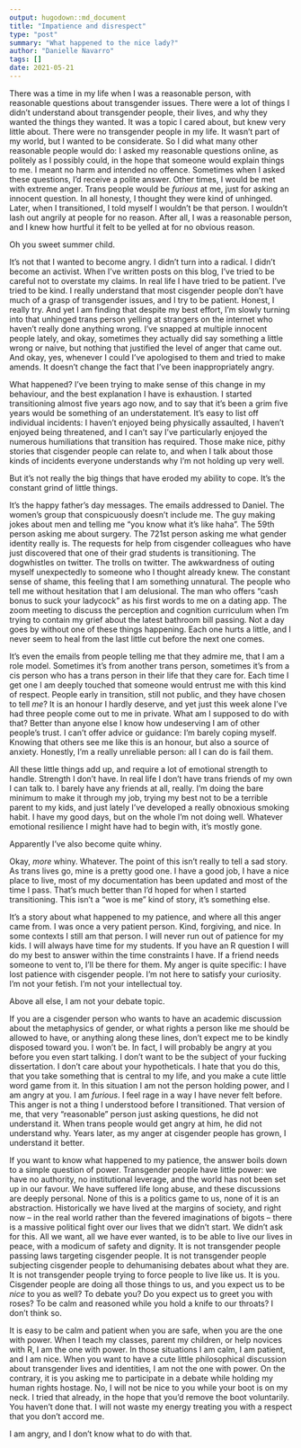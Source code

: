 ```yaml
---
output: hugodown::md_document
title: "Impatience and disrespect"
type: "post"
summary: "What happened to the nice lady?"
author: "Danielle Navarro"
tags: []
date: 2021-05-21
---
```


There was a time in my life when I was a reasonable person, with reasonable questions about transgender issues. There were a lot of things I didn't understand about transgender people, their lives, and why they wanted the things they wanted. It was a topic I cared about, but knew very little about. There were no transgender people in my life. It wasn't part of my world, but I wanted to be considerate. So I did what many other reasonable people would do: I asked my reasonable questions online, as politely as I possibly could, in the hope that someone would explain things to me. I meant no harm and intended no offence. Sometimes when I asked these questions, I'd receive a polite answer. Other times, I would be met with extreme anger. Trans people would be *furious* at me, just for asking an innocent question. In all honesty, I thought they were kind of unhinged. Later, when I transitioned, I told myself I wouldn't be that person. I wouldn't lash out angrily at people for no reason. After all, I was a reasonable person, and I knew how hurtful it felt to be yelled at for no obvious reason.

Oh you sweet summer child.

It's not that I wanted to become angry. I didn't turn into a radical. I didn't become an activist. When I've written posts on this blog, I've tried to be careful not to overstate my claims. In real life I have tried to be patient. I've tried to be kind. I really understand that most cisgender people don't have much of a grasp of transgender issues, and I try to be patient. Honest, I really try. And yet I am finding that despite my best effort, I'm slowly turning into that unhinged trans person yelling at strangers on the internet who haven't really done anything wrong. I've snapped at multiple innocent people lately, and okay, sometimes they actually did say something a little wrong or naive, but nothing that justified the level of anger that came out. And okay, yes, whenever I could I've apologised to them and tried to make amends. It doesn't change the fact that I've been inappropriately angry. 

What happened? I've been trying to make sense of this change in my behaviour, and the best explanation I have is exhaustion. I started transitioning almost five years ago now, and to say that it's been a grim five years would be something of an understatement. It's easy to list off individual incidents: I haven't enjoyed being physically assaulted, I haven't enjoyed being threatened, and I can't say I've particularly enjoyed the numerous humiliations that transition has required. Those make nice, pithy stories that cisgender people can relate to, and when I talk about those kinds of incidents everyone understands why I'm not holding up very well. 

But it's not really the big things that have eroded my ability to cope. It's the constant grind of little things. 

It's the happy father's day messages. The emails addressed to Daniel. The women's group that conspicuously doesn't include me. The guy making jokes about men and telling me "you know what it's like haha". The 59th person asking me about surgery. The 721st person asking me what gender identity really is. The requests for help from cisgender colleagues who have just discovered that one of their grad students is transitioning. The dogwhistles on twitter. The trolls on twitter. The awkwardness of outing myself unexpectedly to someone who I thought already knew. The constant sense of shame, this feeling that I am something unnatural. The people who tell me without hesitation that I am delusional. The man who offers "cash bonus to suck your ladycock" as his first words to me on a dating app. The zoom meeting to discuss the perception and cognition curriculum when I'm trying to contain my grief about the latest bathroom bill passing. Not a day goes by without one of these things happening. Each one hurts a little, and I never seem to heal from the last little cut before the next one comes. 

It's even the emails from people telling me that they admire me, that I am a role model. Sometimes it's from another trans person, sometimes it's from a cis person who has a trans person in their life that they care for. Each time I get one I am deeply touched that someone would entrust me with this kind of respect. People early in transition, still not public, and they have chosen to tell *me*? It is an honour I hardly deserve, and yet just this week alone I've had three people come out to me in private. What am I supposed to do with that? Better than anyone else I know how undeserving I am of other people's trust. I can't offer advice or guidance: I'm barely coping myself. Knowing that others see me like this is an honour, but also a source of anxiety. Honestly, I'm a really unreliable person: all I can do is fail them. 

All these little things add up, and require a lot of emotional strength to handle. Strength I don't have. In real life I don't have trans friends of my own I can talk to. I barely have any friends at all, really. I'm doing the bare minimum to make it through my job, trying my best not to be a terrible parent to my kids, and just lately I've developed a really obnoxious smoking habit. I have my good days, but on the whole I'm not doing well. Whatever emotional resilience I might have had to begin with, it's mostly gone. 

Apparently I've also become quite whiny. 

Okay, *more* whiny. Whatever. The point of this isn't really to tell a sad story. As trans lives go, mine is a pretty good one. I have a good job, I have a nice place to live, most of my documentation has been updated and most of the time I pass. That's much better than I'd hoped for when I started transitioning. This isn't a "woe is me" kind of story, it's something else.

It's a story about what happened to my patience, and where all this anger came from. I was once a very patient person. Kind, forgiving, and nice. In some contexts I still am that person. I will never run out of patience for my kids. I will always have time for my students. If you have an R question I will do my best to answer within the time constraints I have. If a friend needs someone to vent to, I'll be there for them. My anger is quite specific: I have lost patience with cisgender people. I'm not here to satisfy your curiosity. I'm not your fetish. I'm not your intellectual toy. 

Above all else, I am not your debate topic. 

If you are a cisgender person who wants to have an academic discussion about the metaphysics of gender, or what rights a person like me should be allowed to have, or anything along these lines, don't expect me to be kindly disposed toward you. I won't be. In fact, I will probably be angry at you before you even start talking. I don't want to be the subject of your fucking dissertation. I don't care about your hypotheticals. I hate that you do this, that you take something that is central to my life, and you make a cute little word game from it. In this situation I am not the person holding power, and I am angry at you. I am *furious*. I feel rage in a way I have never felt before. This anger is not a thing I understood before I transitioned. That version of me, that very "reasonable" person just asking questions, he did not understand it. When trans people would get angry at him, he did not understand why. Years later, as my anger at cisgender people has grown, I understand it better.

If you want to know what happened to my patience, the answer boils down to a simple question of power. Transgender people have little power: we have no authority, no institutional leverage, and the world has not been set up in our favour. We have suffered life long abuse, and these discussions are deeply personal. None of this is a politics game to us, none of it is an abstraction. Historically we have lived at the margins of society, and right now -- in the real world rather than the fevered imaginations of bigots -- there is a massive political fight over our lives that we didn't start. We didn't ask for this. All we want, all we have ever wanted, is to be able to live our lives in peace, with a modicum of safety and dignity. It is not transgender people passing laws targeting cisgender people. It is not transgender people subjecting cisgender people to dehumanising debates about what they are. It is not transgender people trying to force people to live like us. It is you. Cisgender people are doing all those things to us, and you expect us to be *nice* to you as well? To debate you? Do you expect us to greet you with roses? To be calm and reasoned while you hold a knife to our throats? I don't think so. 

It is easy to be calm and patient when you are safe, when you are the one with power. When I teach my classes, parent my children, or help novices with R, I am the one with power. In those situations I am calm, I am patient, and I am nice. When you want to have a cute little philosophical discussion about transgender lives and identities, I am not the one with power. On the contrary, it is you asking me to participate in a debate while holding my human rights hostage. No, I will not be nice to you while your boot is on my neck. I tried that already, in the hope that you'd remove the boot voluntarily. You haven't done that. I will not waste my energy treating you with a respect that you don't accord me.

I am angry, and I don't know what to do with that.

<br><br>

